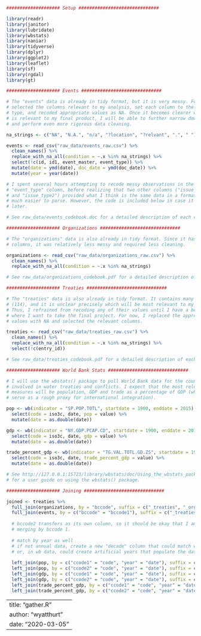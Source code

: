 
```r
#################### Setup ##############################

library(readr)
library(janitor)
library(lubridate)
library(wbstats)
library(naniar)
library(tidyverse)
library(dplyr)
library(ggplot2)
library(leaflet)
library(sf)
library(rgdal)
library(gt)

#################### Events ##############################

# The "events" data is already in tidy format, but it is very messy. For now, I
# selected the columns relevant to my analysis, set each column to the correct
# type, and recoded appropriate values as NA. Once it becomes clearer which data
# is relevant to my final product, I will be able to further narrow down columns
# and perform even more rigorous data cleaning.

na_strings <- c("NA", "N.A.", "n/a", "?location", "?relvant", ".", " ")

events <- read_csv("raw_data/events_raw.csv") %>%
  clean_names() %>%
  replace_with_na_all(condition = ~.x %in% na_strings) %>%
  select(!c(id, id1, event_master, event_type)) %>%
  mutate(date = ymd(date), doc_date = ymd(doc_date)) %>%
  mutate(year = year(date))

# I spent several hours attempting to recode messy observations in the
# "event_type" column, before realizing that two other columns ("issue_type1"
# and "issue_type2") provided what I think is the same data in a format that was
# much easier to parse. However, the code is included below in case it is of use
# later.

# See raw_data/events_codebook.doc for a detailed description of each column.

#################### Organizations ##############################

# The "organizations" data is also already in tidy format. Since it has fewer
# columns, it was relatively less messy and required less cleaning.

organizations <- read_csv("raw_data/organizations_raw.csv") %>%
  clean_names() %>%
  replace_with_na_all(condition = ~.x %in% na_strings)

# See raw_data/organizations_codebook.pdf for a detailed description of each column.

#################### Treaties ##############################

# The "treaties" data is also already in tidy format. It contains many columns
# (114), and it is unclear precisely which will be most relevant to my analysis.
# Thus, I refrained from recoding any of their values until I have a better idea
# where I want to take the final project. For now, I replaced the appropriate
# values with NA and selected the relevant columns.

treaties <- read_csv("raw_data/treaties_raw.csv") %>%
  clean_names() %>%
  replace_with_na_all(condition = ~.x %in% na_strings) %>%
  select(!c(entry_id))

# See raw_data/treaties_codebook.pdf for a detailed description of each column.

#################### World Bank Stats ##############################

# I will use the wbstats() package to pull World Bank data for the countries
# involved in water treaties and conflicts. I expect that the most relevant
# measures will be population, GDP and trade as a percentage of GDP (which could
# serve as a rough proxy for international integration).

pop <- wb(indicator = "SP.POP.TOTL", startdate = 1900, enddate = 2015) %>%
  select(code = iso3c, date, pop = value) %>%
  mutate(date = as.double(date))

gdp <- wb(indicator = "NY.GDP.PCAP.CD", startdate = 1900, enddate = 2015) %>%
  select(code = iso3c, date, gdp = value) %>%
  mutate(date = as.double(date))

trade_percent_gdp <- wb(indicator = "TG.VAL.TOTL.GD.ZS", startdate = 1900, enddate = 2015) %>%
  select(code = iso3c, date, trade_percent_gdp = value) %>%
  mutate(date = as.double(date))

# See http://127.0.0.1:15723/library/wbstats/doc/Using_the_wbstats_package.html
# for a user guide on using the wbstats() package.

#################### Joining ##############################

joined <- treaties %>%
  full_join(organizations, by = "bccode", suffix = c("_treaties", "_orgs")) %>%
  full_join(events, by = c("bccode" = "bccode1"), suffix = c("_treaties/orgs", "_events")) %>%
  
  # bccode2 transfers as its own column, so it should be okay that I am only
  # merging by bccode 1.
  
  # match by year as well
  # if not annual data, create a new "decade" column that could match wb data
  # or, in wb data, could create artificial years that populate the data
  
  left_join(pop, by = c("ccode1" = "code", "year" = "date"), suffix = c("_", "_c1")) %>%
  left_join(pop, by = c("ccode2" = "code", "year" = "date"), suffix = c("_", "_c2")) %>%
  left_join(gdp, by = c("ccode1" = "code", "year" = "date"), suffix = c("_", "_c1")) %>%
  left_join(gdp, by = c("ccode2" = "code", "year" = "date"), suffix = c("_", "_c2")) %>%
  left_join(trade_percent_gdp, by = c("ccode1" = "code", "year" = "date"), suffix = c("_", "_c1")) %>%
  left_join(trade_percent_gdp, by = c("ccode2" = "code", "year" = "date"), suffix = c("_", "_c2"))
```


---
title: "gather.R"
author: "wyatthurt"
date: "2020-03-05"
---

